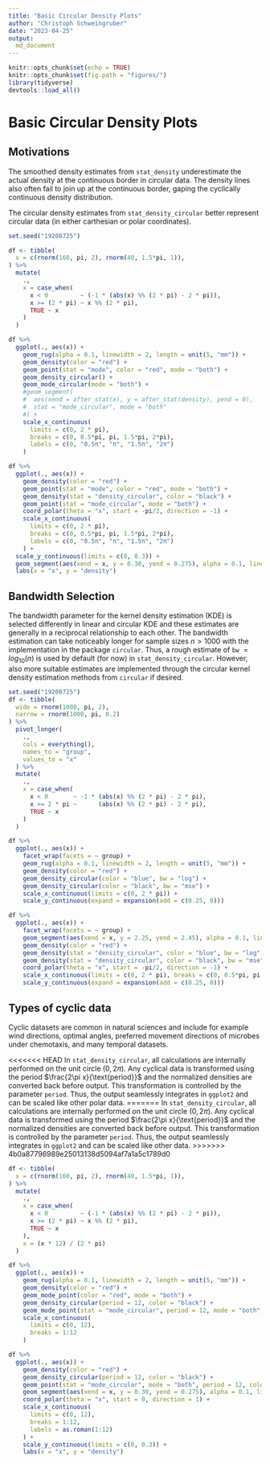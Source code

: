 ```yaml
---
title: "Basic Circular Density Plots"
author: "Christoph Schweingruber"
date: "2023-04-25"
output: 
  md_document
---
```


```r
knitr::opts_chunk$set(echo = TRUE)
knitr::opts_chunk$set(fig.path = "figures/")
library(tidyverse)
devtools::load_all()
```

# Basic Circular Density Plots

## Motivations

The smoothed density estimates from `stat_density` underestimate the actual density at the continuous border in circular data. The density lines also often fail to join up at the continuous border, gaping the cyclically continuous density distribution.

The circular density estimates from `stat_density_circular` better represent circular data (in either carthesian or polar coordinates).

```r
set.seed("19200725")

df <- tibble(
  x = c(rnorm(160, pi, 2), rnorm(40, 1.5*pi, 1)),
) %>%
  mutate(
    .,
    x = case_when(
      x < 0         ~ (-1 * (abs(x) %% (2 * pi) - 2 * pi)),
      x >= (2 * pi) ~ x %% (2 * pi),
      TRUE ~ x
    )
  )

df %>%
  ggplot(., aes(x)) +
    geom_rug(alpha = 0.1, linewidth = 2, length = unit(5, "mm")) +
    geom_density(color = "red") +
    geom_point(stat = "mode", color = "red", mode = "both") +
    geom_density_circular() +
    geom_mode_circular(mode = "both") +
    #geom_segment(
    #  aes(xend = after_stat(x), y = after_stat(density), yend = 0),
    #  stat = "mode_circular", mode = "both"
    #) +
    scale_x_continuous(
      limits = c(0, 2 * pi),
      breaks = c(0, 0.5*pi, pi, 1.5*pi, 2*pi),
      labels = c(0, "0.5π", "π", "1.5π", "2π")
    )

df %>%
  ggplot(., aes(x)) +
    geom_density(color = "red") +
    geom_point(stat = "mode", color = "red", mode = "both") +
    geom_density(stat = "density_circular", color = "black") +
    geom_point(stat = "mode_circular", mode = "both") +
    coord_polar(theta = "x", start = -pi/2, direction = -1) +
    scale_x_continuous(
      limits = c(0, 2 * pi),
      breaks = c(0, 0.5*pi, pi, 1.5*pi, 2*pi),
      labels = c(0, "0.5π", "π", "1.5π", "2π")
    ) +
  scale_y_continuous(limits = c(0, 0.3)) +
  geom_segment(aes(xend = x, y = 0.30, yend = 0.275), alpha = 0.1, linewidth = 2) +
  labs(x = "x", y = "density")

```


## Bandwidth Selection

The bandwidth parameter for the kernel density estimation (KDE) is selected differently in linear and circular KDE and these estimates are generally in a reciprocal relationship to each other.
The bandwidth estimation can take noticeably longer for sample sizes $n > 1000$ with the implementation in the package `circular`. Thus, a rough estimate of `bw` $= log_{10}(n)$ is used by default (for now) in  `stat_density_circular`. However, also more suitable estimates are implemented through the circular kernel density estimation methods from `circular` if desired.

```r
set.seed("19200725")
df <- tibble(
  wide = rnorm(1000, pi, 2),
  narrow = rnorm(1000, pi, 0.2)
) %>%
  pivot_longer(
    .,
    cols = everything(),
    names_to = "group",
    values_to = "x"
  ) %>%
  mutate(
    .,
    x = case_when(
      x < 0       ~ -1 * (abs(x) %% (2 * pi) - 2 * pi),
      x >= 2 * pi ~      (abs(x) %% (2 * pi) - 2 * pi),
      TRUE ~ x
    )
  )

df %>%
  ggplot(., aes(x)) +
    facet_wrap(facets = ~ group) +
    geom_rug(alpha = 0.1, linewidth = 2, length = unit(5, "mm")) +
    geom_density(color = "red") +
    geom_density_circular(color = "blue", bw = "log") +
    geom_density_circular(color = "black", bw = "mse") +
    scale_x_continuous(limits = c(0, 2 * pi)) +
    scale_y_continuous(expand = expansion(add = c(0.25, 0)))

df %>%
  ggplot(., aes(x)) +
    facet_wrap(facets = ~ group) +
    geom_segment(aes(xend = x, y = 2.25, yend = 2.45), alpha = 0.1, linewidth = 2) +
    geom_density(color = "red") +
    geom_density(stat = "density_circular", color = "blue", bw = "log") +
    geom_density(stat = "density_circular", color = "black", bw = "mse") +
    coord_polar(theta = "x", start = -pi/2, direction = -1) +
    scale_x_continuous(limits = c(0, 2 * pi), breaks = c(0, 0.5*pi, pi, 1.5*pi, 2*pi), labels = c(0, "0.5π", "π", "1.5π", "2π")) +
    scale_y_continuous(expand = expansion(add = c(0.25, 0)))

```


## Types of cyclic data

Cyclic datasets are common in natural sciences and include for example wind directions, optimal angles, preferred movement directions of microbes under chemotaxis, and many temporal datasets.

<<<<<<< HEAD
In `stat_density_circular`, all calculations are internally performed on the unit circle $(0, 2\pi)$. Any cyclical data is transformed using the period $\frac{2\pi x}{\text{period}}$ and the normalized densities are converted back before output. This transformation is controlled by the parameter `period`. Thus, the output seamlessly integrates in `ggplot2` and can be scaled like other polar data.
=======
In `stat_density_circular`, all calculations are internally performed on the unit circle $(0, 2\pi)$. Any cyclical data is transformed using the period $\frac{2\pi x}{\text{period}}$ and the normalized densities are converted back before output. This transformation is controlled by the parameter `period`. Thus, the output seamlessly integrates in `ggplot2` and can be scaled like other data.
>>>>>>> 4b0a87796989e25013138d5094af7a1a5c1789d0

```r
df <- tibble(
  x = c(rnorm(160, pi, 2), rnorm(40, 1.5*pi, 1)),
) %>%
  mutate(
    .,
    x = case_when(
      x < 0         ~ (-1 * (abs(x) %% (2 * pi) - 2 * pi)),
      x >= (2 * pi) ~ x %% (2 * pi),
      TRUE ~ x
    ),
    x = (x * 12) / (2 * pi)
  )

df %>%
  ggplot(., aes(x)) +
    geom_rug(alpha = 0.1, linewidth = 2, length = unit(5, "mm")) +
    geom_density(color = "red") +
    geom_mode_point(color = "red", mode = "both") +
    geom_density_circular(period = 12, color = "black") +
    geom_mode_point(stat = "mode_circular", period = 12, mode = "both", color = "black") +
    scale_x_continuous(
      limits = c(0, 12),
      breaks = 1:12
    )

df %>%
  ggplot(., aes(x)) +
    geom_density(color = "red") +
    geom_density_circular(period = 12, color = "black") +
    geom_point(stat = "mode_circular", mode = "both", period = 12, color = "black") +
    geom_segment(aes(xend = x, y = 0.30, yend = 0.275), alpha = 0.1, linewidth = 2) +
    coord_polar(theta = "x", start = 0, direction = 1) +
    scale_x_continuous(
      limits = c(0, 12),
      breaks = 1:12,
      labels = as.roman(1:12)
    ) +
    scale_y_continuous(limits = c(0, 0.3)) +
    labs(x = "x", y = "density")

```


